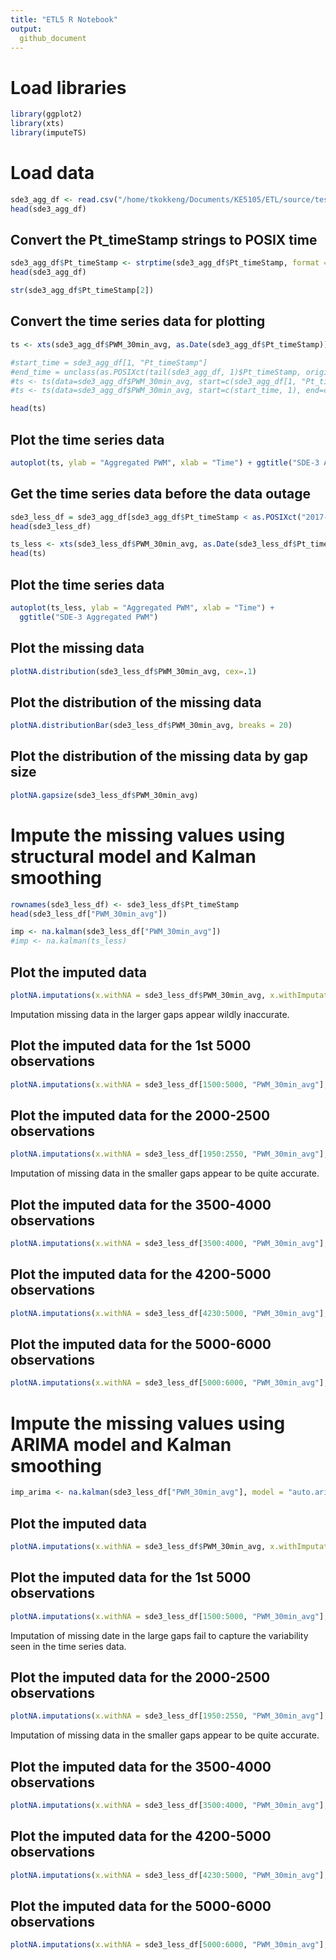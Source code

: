 ```yaml
---
title: "ETL5 R Notebook"
output:
  github_document
---
```


# Load libraries
```r
library(ggplot2)
library(xts)
library(imputeTS)
```

# Load data
```r
sde3_agg_df <- read.csv("/home/tkokkeng/Documents/KE5105/ETL/source/test_data/SDE-3.agg.csv", header = TRUE, stringsAsFactors = FALSE)
head(sde3_agg_df)
```

## Convert the Pt_timeStamp strings to POSIX time
```r
sde3_agg_df$Pt_timeStamp <- strptime(sde3_agg_df$Pt_timeStamp, format = "%Y-%m-%d %H:%M:%S", tz="GMT")
head(sde3_agg_df)
```


```r
str(sde3_agg_df$Pt_timeStamp[2])
```

## Convert the time series data for plotting
```r
ts <- xts(sde3_agg_df$PWM_30min_avg, as.Date(sde3_agg_df$Pt_timeStamp))

#start_time = sde3_agg_df[1, "Pt_timeStamp"]
#end_time = unclass(as.POSIXct(tail(sde3_agg_df, 1)$Pt_timeStamp, origin = as.POSIXct(tz="GMT")))
#ts <- ts(data=sde3_agg_df$PWM_30min_avg, start=c(sde3_agg_df[1, "Pt_timeStamp"], 1), end=c(tail(sde3_agg_df, 1)$Pt_timeStamp, 48), frequency=48)
#ts <- ts(data=sde3_agg_df$PWM_30min_avg, start=c(start_time, 1), end=c(end_time, 48), frequency=48)

head(ts)
```

## Plot the time series data
```r
autoplot(ts, ylab = "Aggregated PWM", xlab = "Time") + ggtitle("SDE-3 Aggregated PWM")
```

## Get the time series data before the data outage
```r
sde3_less_df = sde3_agg_df[sde3_agg_df$Pt_timeStamp < as.POSIXct("2017-03-31 23:30:00"),]
head(sde3_less_df)
```


```r
ts_less <- xts(sde3_less_df$PWM_30min_avg, as.Date(sde3_less_df$Pt_timeStamp))
head(ts)
```

## Plot the time series data
```r
autoplot(ts_less, ylab = "Aggregated PWM", xlab = "Time") +
  ggtitle("SDE-3 Aggregated PWM")
```

## Plot the missing data
```r
plotNA.distribution(sde3_less_df$PWM_30min_avg, cex=.1)
```

## Plot the distribution of the missing data
```r
plotNA.distributionBar(sde3_less_df$PWM_30min_avg, breaks = 20)
```

## Plot the distribution of the missing data by gap size
```r
plotNA.gapsize(sde3_less_df$PWM_30min_avg)
```

# Impute the missing values using structural model and Kalman smoothing
```r
rownames(sde3_less_df) <- sde3_less_df$Pt_timeStamp
head(sde3_less_df["PWM_30min_avg"])
```


```r
imp <- na.kalman(sde3_less_df["PWM_30min_avg"])
#imp <- na.kalman(ts_less)
```

## Plot the imputed data
```r
plotNA.imputations(x.withNA = sde3_less_df$PWM_30min_avg, x.withImputations = imp$PWM_30min_avg, cex=.1)
```

Imputation missing data in the larger gaps appear wildly inaccurate.  

## Plot the imputed data for the 1st 5000 observations
```r
plotNA.imputations(x.withNA = sde3_less_df[1500:5000, "PWM_30min_avg"], x.withImputations = imp[1500:5000, "PWM_30min_avg"], cex=.1)
```

## Plot the imputed data for the 2000-2500 observations
```r
plotNA.imputations(x.withNA = sde3_less_df[1950:2550, "PWM_30min_avg"], x.withImputations = imp[1950:2550, "PWM_30min_avg"])
```

Imputation of missing data in the smaller gaps appear to be quite accurate.


## Plot the imputed data for the 3500-4000 observations
```r
plotNA.imputations(x.withNA = sde3_less_df[3500:4000, "PWM_30min_avg"], x.withImputations = imp[3500:4000, "PWM_30min_avg"])
```

## Plot the imputed data for the 4200-5000 observations
```r
plotNA.imputations(x.withNA = sde3_less_df[4230:5000, "PWM_30min_avg"], x.withImputations = imp[4230:5000, "PWM_30min_avg"])
```

## Plot the imputed data for the 5000-6000 observations
```r
plotNA.imputations(x.withNA = sde3_less_df[5000:6000, "PWM_30min_avg"], x.withImputations = imp[5000:6000, "PWM_30min_avg"])
```

# Impute the missing values using ARIMA model and Kalman smoothing
```r
imp_arima <- na.kalman(sde3_less_df["PWM_30min_avg"], model = "auto.arima")
```

## Plot the imputed data
```r
plotNA.imputations(x.withNA = sde3_less_df$PWM_30min_avg, x.withImputations = imp_arima$PWM_30min_avg, cex=.1)
```

## Plot the imputed data for the 1st 5000 observations
```r
plotNA.imputations(x.withNA = sde3_less_df[1500:5000, "PWM_30min_avg"], x.withImputations = imp_arima[1500:5000, "PWM_30min_avg"], cex=.1)
```

Imputation of missing date in the large gaps fail to capture the variability seen in the time series data.

## Plot the imputed data for the 2000-2500 observations
```r
plotNA.imputations(x.withNA = sde3_less_df[1950:2550, "PWM_30min_avg"], x.withImputations = imp_arima[1950:2550, "PWM_30min_avg"])
```

Imputation of missing data in the smaller gaps appear to be quite accurate.


## Plot the imputed data for the 3500-4000 observations
```r
plotNA.imputations(x.withNA = sde3_less_df[3500:4000, "PWM_30min_avg"], x.withImputations = imp_arima[3500:4000, "PWM_30min_avg"])
```

## Plot the imputed data for the 4200-5000 observations
```r
plotNA.imputations(x.withNA = sde3_less_df[4230:5000, "PWM_30min_avg"], x.withImputations = imp_arima[4230:5000, "PWM_30min_avg"])
```

## Plot the imputed data for the 5000-6000 observations
```r
plotNA.imputations(x.withNA = sde3_less_df[5000:6000, "PWM_30min_avg"], x.withImputations = imp_arima[5000:6000, "PWM_30min_avg"])
```
